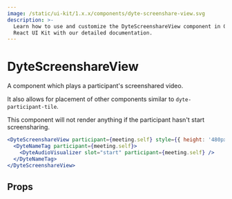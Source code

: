 ```yaml
---
image: /static/ui-kit/1.x.x/components/dyte-screenshare-view.svg
description: >-
  Learn how to use and customize the DyteScreenshareView component in Ospi's
  React UI Kit with our detailed documentation.
---
```


# DyteScreenshareView

A component which plays a participant's screenshared video.

It also allows for placement of other components similar to `dyte-participant-tile`.

This component will not render anything if the participant hasn't start screensharing.

```jsx live
<DyteScreenshareView participant={meeting.self} style={{ height: '480px' }}>
  <DyteNameTag participant={meeting.self}>
    <DyteAudioVisualizer slot="start" participant={meeting.self} />
  </DyteNameTag>
</DyteScreenshareView>
```

## Props

<PropsTable of="dyte-screenshare-view" />

<head>
  <title>React UI Kit DyteScreenshareView</title>
</head>
